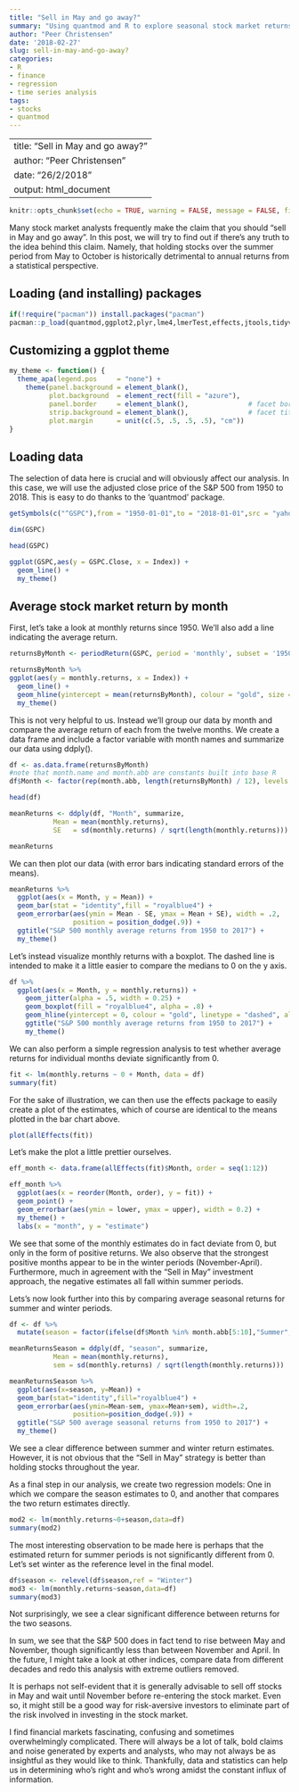 ```yaml
---
title: "Sell in May and go away?"
summary: "Using quantmod and R to explore seasonal stock market returns since 1950"
author: "Peer Christensen"
date: '2018-02-27'
slug: sell-in-may-and-go-away?
categories:
- R
- finance
- regression
- time series analysis
tags:
- stocks
- quantmod
---
```


---
title: "Sell in May and go away?"
author: "Peer Christensen"
date: "26/2/2018"
output: html_document
---
```r
knitr::opts_chunk$set(echo = TRUE, warning = FALSE, message = FALSE, fig.width=10)
```

Many stock market analysts frequently make the claim that you should "sell in May and go away". 
In this post, we will try to find out if there's any truth to the idea behind this claim. Namely, that holding stocks over the summer period from May to October is historically  detrimental to annual returns from a statistical perspective.
<br>

## Loading (and installing) packages

```r
if(!require("pacman")) install.packages("pacman")
pacman::p_load(quantmod,ggplot2,plyr,lme4,lmerTest,effects,jtools,tidyverse)
```

## Customizing a ggplot theme

```r
my_theme <- function() {
  theme_apa(legend.pos     = "none") +
    theme(panel.background = element_blank(),
          plot.background  = element_rect(fill = "azure"),
          panel.border     = element_blank(),               # facet border
          strip.background = element_blank(),               # facet title background
          plot.margin      = unit(c(.5, .5, .5, .5), "cm")) 
}
```

## Loading data

The selection of data here is crucial and will obviously affect our analysis.
In this case, we will use the adjusted close price of the S&P 500 from 1950 to 2018. This is easy to do thanks to the 'quantmod' package.

```r
getSymbols(c("^GSPC"),from = "1950-01-01",to = "2018-01-01",src = "yahoo",class = ts)

dim(GSPC)

head(GSPC)

ggplot(GSPC,aes(y = GSPC.Close, x = Index)) + 
  geom_line() +
  my_theme()
```

## Average stock market return by month 

First, let's take a look at monthly returns since 1950. We'll also add a line indicating the average return. 

```r
returnsByMonth <- periodReturn(GSPC, period = 'monthly', subset = '1950::')

returnsByMonth %>%
ggplot(aes(y = monthly.returns, x = Index)) + 
  geom_line() +
  geom_hline(yintercept = mean(returnsByMonth), colour = "gold", size = 1, alpha = .5) +
  my_theme()
```

This is not very helpful to us. Instead we'll group our data by month and compare the average return of each from the twelve months. We create a data frame and include a factor variable with month names and summarize our data using ddply().

```r
df <- as.data.frame(returnsByMonth)
#note that month.name and month.abb are constants built into base R
df$Month <- factor(rep(month.abb, length(returnsByMonth) / 12), levels = month.abb)

head(df)

meanReturns <- ddply(df, "Month", summarize,
           Mean = mean(monthly.returns),
           SE   = sd(monthly.returns) / sqrt(length(monthly.returns)))

meanReturns
```

We can then plot our data (with error bars indicating standard errors of the means).

```r
meanReturns %>% 
  ggplot(aes(x = Month, y = Mean)) +
  geom_bar(stat = "identity",fill = "royalblue4") +
  geom_errorbar(aes(ymin = Mean - SE, ymax = Mean + SE), width = .2,
                position = position_dodge(.9)) +
  ggtitle("S&P 500 monthly average returns from 1950 to 2017") +
  my_theme()
```

Let's instead visualize monthly returns with a boxplot. The dashed line is intended to make it a little easier to compare the medians to 0 on the y axis.

```r
df %>% 
  ggplot(aes(x = Month, y = monthly.returns)) +
    geom_jitter(alpha = .5, width = 0.25) +
    geom_boxplot(fill = "royalblue4", alpha = .8) +
    geom_hline(yintercept = 0, colour = "gold", linetype = "dashed", alpha = .5, size = 1) +
    ggtitle("S&P 500 monthly average returns from 1950 to 2017") +
    my_theme()
```

We can also perform a simple regression analysis to test whether average returns for individual months deviate significantly from 0.

```r
fit <- lm(monthly.returns ~ 0 + Month, data = df)
summary(fit)
```

For the sake of illustration, we can then use the effects package to easily create a plot of the estimates, which of course are identical to the means plotted in the bar chart above.

```r
plot(allEffects(fit))
```

Let's make the plot a little prettier ourselves.

```r
eff_month <- data.frame(allEffects(fit)$Month, order = seq(1:12))

eff_month %>%
  ggplot(aes(x = reorder(Month, order), y = fit)) +
  geom_point() +
  geom_errorbar(aes(ymin = lower, ymax = upper), width = 0.2) +
  my_theme() +
  labs(x = "month", y = "estimate")
```

<p>
We see that some of the monthly estimates do in fact deviate from 0, but only in the form of positive returns.  We also observe that the strongest positive months appear to be in the winter periods (November-April). Furthermore, much in agreement with the "Sell in May" investment approach, the negative estimates all fall within summer periods.
<p>
Lets's now look further into this by comparing average seasonal returns for summer and winter periods.

```r
df <- df %>%
  mutate(season = factor(ifelse(df$Month %in% month.abb[5:10],"Summer", "Winter")))

meanReturnsSeason = ddply(df, "season", summarize,
           Mean = mean(monthly.returns),
           sem = sd(monthly.returns) / sqrt(length(monthly.returns)))

meanReturnsSeason %>%
  ggplot(aes(x=season, y=Mean)) +
  geom_bar(stat="identity",fill="royalblue4") +
  geom_errorbar(aes(ymin=Mean-sem, ymax=Mean+sem), width=.2,
                position=position_dodge(.9)) +
  ggtitle("S&P 500 average seasonal returns from 1950 to 2017") +
  my_theme()
```
We see a clear difference between summer and winter return estimates. However, it is not obvious that the "Sell in May" strategy is better than holding stocks throughout the year.
<p>
As a final step in our analysis, we create two regression models: One in which we compare the season estimates to 0, and another that compares the two return estimates directly.

```r
mod2 <- lm(monthly.returns~0+season,data=df)
summary(mod2)
```

The most interesting observation to be made here is perhaps that the estimated return for summer periods is not significantly different from 0. Let's set winter as the reference level in the final model.

```r
df$season <- relevel(df$season,ref = "Winter")
mod3 <- lm(monthly.returns~season,data=df)
summary(mod3)
```

Not surprisingly, we see a clear significant difference between returns for the two seasons.
<p>
In sum, we see that the S&P 500 does in fact tend to rise between May and November, though significantly less than between November and April. In the future, I might take a look at other indices, compare data from different decades and redo this analysis with extreme outliers removed.
<p>
It is perhaps not self-evident that it is generally advisable to sell off stocks in May and wait until November before re-entering the stock market. Even so, it might still be a good way for risk-aversive investors to eliminate part of the risk involved in investing in the stock market.
<p>
I find financial markets fascinating, confusing and sometimes overwhelmingly complicated. There will always be a lot of talk, bold claims and noise generated by experts and analysts, who may not always be as insightful as they would like to think. Thankfully, data and statistics can help us in determining who's right and who's wrong amidst the constant influx of information. 

